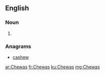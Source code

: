 ==English==

===Noun===
{{head|en|noun plural form}}

# {{plural of|Chewa|lang=en}}

===Anagrams===
* [[cashew#English|cashew]]

[[ar:Chewas]]
[[fr:Chewas]]
[[ku:Chewas]]
[[mg:Chewas]]